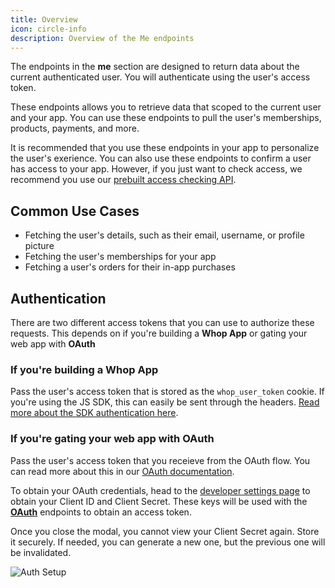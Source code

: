 ```yaml
---
title: Overview
icon: circle-info
description: Overview of the Me endpoints
---
```


The endpoints in the **me** section are designed to return data about the current authenticated user. You will authenticate using the user's access token.

These endpoints allows you to retrieve data that scoped to the current user and your app. You can use these endpoints to pull the user's memberships, products, payments, and more.

It is recommended that you use these endpoints in your app to personalize the user's exerience. You can also use these endpoints to confirm a user has access to your app. However, if you just want to check access, we recommend you use our [prebuilt access checking API](/hi).

## Common Use Cases

- Fetching the user's details, such as their email, username, or profile picture
- Fetching the user's memberships for your app
- Fetching a user's orders for their in-app purchases

## Authentication

There are two different access tokens that you can use to authorize these requests. This depends on if you're building a **Whop App** or gating your web app with **OAuth**

### If you're building a **Whop App**
Pass the user's access token that is stored as the `whop_user_token` cookie. If you're using the JS SDK, this can easily be sent through the headers. [Read more about the SDK authentication here](/sdk/api).

### If you're gating your web app with **OAuth**
Pass the user's access token that you receieve from the OAuth flow. You can read more about this in our [OAuth documentation](/oauth).

To obtain your OAuth credentials, head to the [developer settings page](https://dash.whop.com/settings/developer) to obtain your Client ID and Client Secret. These keys will be used with the [**OAuth**](/oauth) endpoints to obtain an access token.

<Warning>
  Once you close the modal, you cannot view your Client Secret again. Store it
  securely. If needed, you can generate a new one, but the previous one will be
  invalidated.
</Warning>

![Auth Setup](https://i.imgur.com/Sqptcno.png)
